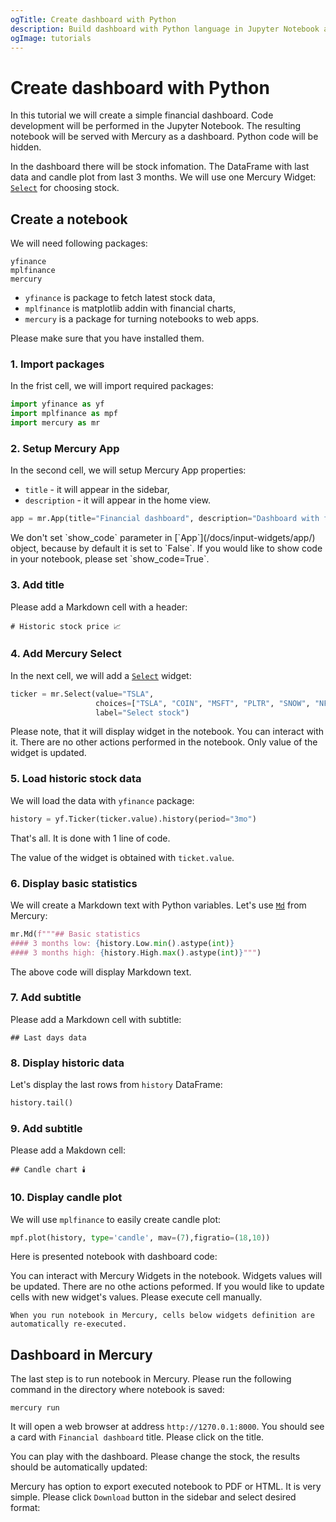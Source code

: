 ```yaml
---
ogTitle: Create dashboard with Python
description: Build dashboard with Python language in Jupyter Notebook and share it as web application with Mercury
ogImage: tutorials
---
```



# Create dashboard with Python 

In this tutorial we will create a simple financial dashboard. Code development will be performed in the Jupyter Notebook. 
The resulting notebook will be served with Mercury as a dashboard. Python code will be hidden. 

In the dashboard there will be stock infomation. The DataFrame with last data and candle plot from last 3 months.
We will use one Mercury Widget: [`Select`](/docs/input-widgets/select/) for choosing stock.

## Create a notebook

We will need following packages:

```
yfinance
mplfinance
mercury
```

- `yfinance` is package to fetch latest stock data,
- `mplfinance` is matplotlib addin with financial charts,
- `mercury` is a package for turning notebooks to web apps.

Please make sure that you have installed them.

### 1. Import packages

In the frist cell, we will import required packages:

```python
import yfinance as yf
import mplfinance as mpf
import mercury as mr
```


### 2. Setup Mercury App 

In the second cell, we will setup Mercury App properties:

- `title` - it will appear in the sidebar,
- `description` - it will appear in the home view.

```python
app = mr.App(title="Financial dashboard", description="Dashboard with financial data")
```

<Callout type="info">
    We don't set `show_code` parameter in [`App`](/docs/input-widgets/app/) object, because by default it is set to `False`. 
    If you would like to show code in your notebook, please set `show_code=True`.
</Callout>

### 3. Add title

Please add a Markdown cell with a header:

```
# Historic stock price 📈
```

### 4. Add Mercury Select


In the next cell, we will add a [`Select`](/docs/input-widgets/select/) widget:

```python 
ticker = mr.Select(value="TSLA", 
                   choices=["TSLA", "COIN", "MSFT", "PLTR", "SNOW", "NFLX"], 
                   label="Select stock")
```

Please note, that it will display widget in the notebook. You can interact with it. 
There are no other actions performed in the notebook. Only value of the widget is updated.

### 5. Load historic stock data 

We will load the data with `yfinance` package:

```python 
history = yf.Ticker(ticker.value).history(period="3mo")
```

That's all. It is done with 1 line of code. 

The value of the widget is obtained with `ticket.value`.

### 6. Display basic statistics 

We will create a Markdown text with Python variables. Let's use [`Md`](/docs/output-widgets/markdown/) from Mercury:

```python
mr.Md(f"""## Basic statistics
#### 3 months low: {history.Low.min().astype(int)}
#### 3 months high: {history.High.max().astype(int)}""")
```

The above code will display Markdown text.

### 7. Add subtitle

Please add a Markdown cell with subtitle:

```
## Last days data
```

### 8. Display historic data

Let's display the last rows from `history` DataFrame:

```python 
history.tail()
```

### 9. Add subtitle 

Please add a Makdown cell:

```
## Candle chart 🕯️
```

### 10. Display candle plot

We will use `mplfinance` to easily create candle plot:

```python
mpf.plot(history, type='candle', mav=(7),figratio=(18,10))
```

Here is presented notebook with dashboard code:

<Screenshot src={notebookPng} alt="Python notebook with dashboard code" />


<Callout type="info">
    You can interact with Mercury Widgets in the notebook. Widgets values will be updated. There are no othe actions peformed. 
    If you would like to update cells with new widget's values. Please execute cell manually.

    When you run notebook in Mercury, cells below widgets definition are automatically re-executed.
</Callout>

## Dashboard in Mercury

The last step is to run notebook in Mercury. Please run the following command in the directory where notebook is saved:

```
mercury run
```

It will open a web browser at address `http://1270.0.1:8000`. You should see a card with `Financial dashboard` title. Please click on the title.

You can play with the dashboard. Please change the stock, the results should be automatically updated:

<Screenshot src={appGif} alt="Dashboard in Mercury" />

Mercury has option to export executed notebook to PDF or HTML. It is very simple. Please click `Download` button in the sidebar and select desired format:

<Screenshot src={appExportGif} alt="Export Dashboard to PDF in Mercury" />


